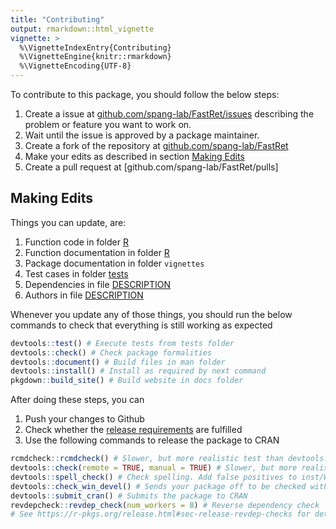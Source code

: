 ```yaml
---
title: "Contributing"
output: rmarkdown::html_vignette
vignette: >
  %\VignetteIndexEntry{Contributing}
  %\VignetteEngine{knitr::rmarkdown}
  %\VignetteEncoding{UTF-8}
---
```


To contribute to this package, you should follow the below steps:

1. Create a issue at [github.com/spang-lab/FastRet/issues](https://github.com/spang-lab/FastRet/issues) describing the problem or feature you want to work on.
2. Wait until the issue is approved by a package maintainer.
3. Create a fork of the repository at [github.com/spang-lab/FastRet](https://github.com/spang-lab/FastRet)
4. Make your edits as described in section [Making Edits](#making-edits)
5. Create a pull request at [github.com/spang-lab/FastRet/pulls]

## Making Edits

Things you can update, are:

1. Function code in folder [R](R)
2. Function documentation in folder [R](R)
3. Package documentation in folder `vignettes`
4. Test cases in folder [tests](tests)
5. Dependencies in file [DESCRIPTION](DESCRIPTION)
6. Authors in file [DESCRIPTION](DESCRIPTION)

Whenever you update any of those things, you should run the below commands to check that everything is still working as expected

```R
devtools::test() # Execute tests from tests folder
devtools::check() # Check package formalities
devtools::document() # Build files in man folder
devtools::install() # Install as required by next command
pkgdown::build_site() # Build website in docs folder
```

After doing these steps, you can

1. Push your changes to Github
2. Check whether the [release requirements](https://r-pkgs.org/release.html#sec-release-initial) are fulfilled
3. Use the following commands to release the package to CRAN

```R
rcmdcheck::rcmdcheck() # Slower, but more realistic test than devtools::check()
devtools::check(remote = TRUE, manual = TRUE) # Slower, but more realistic test than devtools::check()
devtools::spell_check() # Check spelling. Add false positives to inst/WORDLIST
devtools::check_win_devel() # Sends your package off to be checked with CRAN's win-builder service. You should receive an e-mail within about 30 minutes with a link to the check results. Checking with r-devel is required by CRAN policy and will (also) be done as part of CRAN's incoming checks.
devtools::submit_cran() # Submits the package to CRAN
revdepcheck::revdep_check(num_workers = 8) # Reverse dependency check
# See https://r-pkgs.org/release.html#sec-release-revdep-checks for details
```
